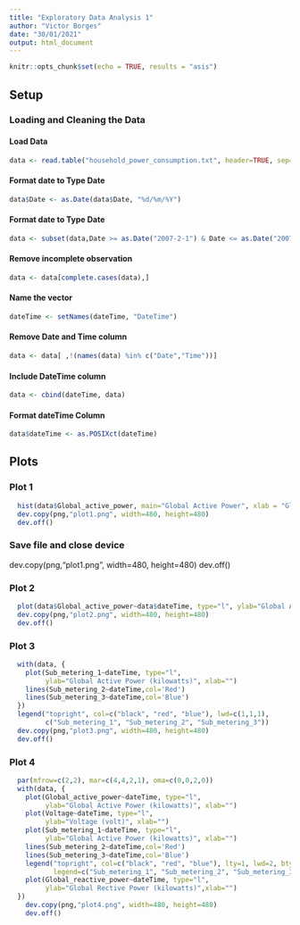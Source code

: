 ---
title: "Exploratory Data Analysis 1"
author: "Victor Borges"
date: "30/01/2021"
output: html_document
---

```{r setup, include=FALSE}
knitr::opts_chunk$set(echo = TRUE, results = "asis")
```

## Setup

### Loading and Cleaning the Data

#### Load Data

```{r load data, message = FALSE}
data <- read.table("household_power_consumption.txt", header=TRUE, sep=";", na.strings = "?", colClasses = c('character','character','numeric','numeric','numeric','numeric','numeric','numeric','numeric'))
```

#### Format date to Type Date

```{r Format date to Type Date, message = FALSE}
data$Date <- as.Date(data$Date, "%d/%m/%Y")
```
#### Format date to Type Date

```{r Filter data set from Feb. 1, 2007 to Feb. 2, 2007, message = FALSE}
data <- subset(data,Date >= as.Date("2007-2-1") & Date <= as.Date("2007-2-2"))
```

#### Remove incomplete observation

```{r Remove incomplete observation, message = FALSE}
data <- data[complete.cases(data),]
```

#### Name the vector

```{r Name the vecto, message = FALSE}
dateTime <- setNames(dateTime, "DateTime")
```

#### Remove Date and Time column

```{r Remove Date and Time column, message = FALSE}
data <- data[ ,!(names(data) %in% c("Date","Time"))]
```

#### Include DateTime column

```{r Include DateTime column, message = FALSE}
data <- cbind(dateTime, data)
```

#### Format dateTime Column

```{r Format dateTime Column, message = FALSE}
data$dateTime <- as.POSIXct(dateTime)
```

## Plots

### Plot 1
```{r Histogram, message = FALSE}
  hist(data$Global_active_power, main="Global Active Power", xlab = "Global Active Power (kilowatts)", col="red")
  dev.copy(png,"plot1.png", width=480, height=480)
  dev.off()
```
### Save file and close device
  
  dev.copy(png,"plot1.png", width=480, height=480)
  dev.off()
  
### Plot 2
```{r, message = FALSE}
  plot(data$Global_active_power~data$dateTime, type="l", ylab="Global Active Power (kilowatts)", xlab="")
  dev.copy(png,"plot2.png", width=480, height=480)
  dev.off()
```

### Plot 3
```{r Histogram, message = FALSE}
  with(data, {
    plot(Sub_metering_1~dateTime, type="l",
         ylab="Global Active Power (kilowatts)", xlab="")
    lines(Sub_metering_2~dateTime,col='Red')
    lines(Sub_metering_3~dateTime,col='Blue')
  })
  legend("topright", col=c("black", "red", "blue"), lwd=c(1,1,1), 
         c("Sub_metering_1", "Sub_metering_2", "Sub_metering_3"))
  dev.copy(png,"plot3.png", width=480, height=480)
  dev.off()
```

### Plot 4
```{r Histogram, message = FALSE}
  par(mfrow=c(2,2), mar=c(4,4,2,1), oma=c(0,0,2,0))
  with(data, {
    plot(Global_active_power~dateTime, type="l", 
         ylab="Global Active Power (kilowatts)", xlab="")
    plot(Voltage~dateTime, type="l", 
         ylab="Voltage (volt)", xlab="")
    plot(Sub_metering_1~dateTime, type="l", 
         ylab="Global Active Power (kilowatts)", xlab="")
    lines(Sub_metering_2~dateTime,col='Red')
    lines(Sub_metering_3~dateTime,col='Blue')
    legend("topright", col=c("black", "red", "blue"), lty=1, lwd=2, bty="n",
           legend=c("Sub_metering_1", "Sub_metering_2", "Sub_metering_3"))
    plot(Global_reactive_power~dateTime, type="l", 
         ylab="Global Rective Power (kilowatts)",xlab="")
  })
    dev.copy(png,"plot4.png", width=480, height=480)
    dev.off()
```
